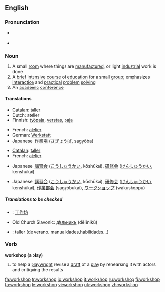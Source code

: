 ==English==

===Pronunciation===
* {{a|RP}} {{IPA|/ˈwɜːk.ʃɒp/}}
* {{a|US}} {{IPA|/ˈwɝːk.ʃɑːp/}}

===Noun===
{{en-noun|sg=[[work]][[shop]]}}

# A small [[room]] where things are [[manufacture]]d, or light [[industrial]] work is done
# A [[brief]] [[intensive]] [[course]] of [[education]] for a small [[group]]; emphasizes [[interaction]] and [[practical]] [[problem]] [[solving]]
# An [[academic]] [[conference]]

====Translations====
{{trans-top|a small room where things are manufactured, or light industrial work is done}}
*[[Catalan]]: [[taller]] {{m}}
*Dutch: [[atelier]] {{n}}
*Finnish: [[työpaja]], [[verstas]], [[paja]]
{{trans-mid}}
*French: [[atelier]] {{m}}
*German: [[Werkstatt]] {{f}}
*Japanese: [[作業場]] ([[さぎょうば]], sagyōba)
{{trans-bottom}}

{{trans-top|a brief intensive course of education for a small group}}
*[[Catalan]]: [[taller]] {{m}}
*French: [[atelier]] {{m}}
{{trans-mid}}
*Japanese: [[講習会]] ([[こうしゅうかい]], kōshūkai), [[研修会]] ([[けんしゅうかい]], kenshūkai)
{{trans-bottom}}

{{trans-top|an academic conference}}
*Japanese: [[講習会]] ([[こうしゅうかい]], kōshūkai), [[研修会]] ([[けんしゅうかい]], kenshūkai), [[作業部会]] (sagyōbukai), [[ワークショップ]] (wākushoppu)
{{trans-mid}}
{{trans-bottom}}

=====Translations to be checked=====
{{checktrans}}
{{top}}
*{{ttbc|Chinese}}: [[工作坊]]
*Old Church Slavonic: [[дѣльникъ]] (dělĭnikŭ) {{m}}
{{mid}}
*{{ttbc|Spanish}}: [[taller]] (de verano, manualidades,habilidades...)
{{bottom}}

===Verb===
'''workshop (a play)'''

# to help a [[playwright]] revise a [[draft]] of a [[play]] by rehearsing it with actors and critiquing the results

[[fa:workshop]]
[[fr:workshop]]
[[io:workshop]]
[[it:workshop]]
[[ru:workshop]]
[[fi:workshop]]
[[ta:workshop]]
[[te:workshop]]
[[vi:workshop]]
[[uk:workshop]]
[[zh:workshop]]